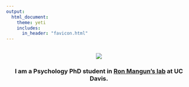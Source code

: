 ```yaml
---
output: 
  html_document:
    theme: yeti
    includes:
      in_header: "favicon.html" 
---
```

<br>
<center>![](./Images/seanmain.jpg)
<br>
<center><h3>I am a Psychology PhD student in [Ron Mangun's lab](https://mangunlab.faculty.ucdavis.edu/) at UC Davis. </h3></center>
